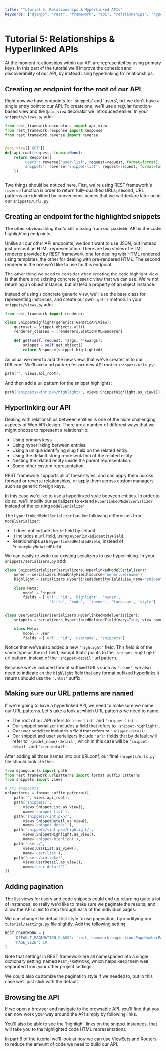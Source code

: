 ```yaml
---
title: "Tutorial 5: Relationships & Hyperlinked APIs"
keywords: ["django", "rest", "framework", "api", "relationships", "hyperlinked"]
---
```


# Tutorial 5: Relationships & Hyperlinked APIs

At the moment relationships within our API are represented by using primary keys.  In this part of the tutorial we'll improve the cohesion and discoverability of our API, by instead using hyperlinking for relationships.

## Creating an endpoint for the root of our API

Right now we have endpoints for 'snippets' and 'users', but we don't have a single entry point to our API.  To create one, we'll use a regular function-based view and the `@api_view` decorator we introduced earlier. In your `snippets/views.py` add:

```python
from rest_framework.decorators import api_view
from rest_framework.response import Response
from rest_framework.reverse import reverse


@api_view(['GET'])
def api_root(request, format=None):
    return Response({
        'users': reverse('user-list', request=request, format=format),
        'snippets': reverse('snippet-list', request=request, format=format)
    })
    
```

Two things should be noticed here. First, we're using REST framework's `reverse` function in order to return fully-qualified URLs; second, URL patterns are identified by convenience names that we will declare later on in our `snippets/urls.py`.

## Creating an endpoint for the highlighted snippets

The other obvious thing that's still missing from our pastebin API is the code highlighting endpoints.

Unlike all our other API endpoints, we don't want to use JSON, but instead just present an HTML representation.  There are two styles of HTML renderer provided by REST framework, one for dealing with HTML rendered using templates, the other for dealing with pre-rendered HTML.  The second renderer is the one we'd like to use for this endpoint.

The other thing we need to consider when creating the code highlight view is that there's no existing concrete generic view that we can use.  We're not returning an object instance, but instead a property of an object instance.

Instead of using a concrete generic view, we'll use the base class for representing instances, and create our own `.get()` method.  In your `snippets/views.py` add:

```python
from rest_framework import renderers

class SnippetHighlight(generics.GenericAPIView):
    queryset = Snippet.objects.all()
    renderer_classes = [renderers.StaticHTMLRenderer]

    def get(self, request, *args, **kwargs):
        snippet = self.get_object()
        return Response(snippet.highlighted)

```

As usual we need to add the new views that we've created in to our URLconf.
We'll add a url pattern for our new API root in `snippets/urls.py`:

```python
path('', views.api_root),

```

And then add a url pattern for the snippet highlights:

```python
path('snippets/<int:pk>/highlight/', views.SnippetHighlight.as_view()),

```

## Hyperlinking our API

Dealing with relationships between entities is one of the more challenging aspects of Web API design.  There are a number of different ways that we might choose to represent a relationship:

* Using primary keys.
* Using hyperlinking between entities.
* Using a unique identifying slug field on the related entity.
* Using the default string representation of the related entity.
* Nesting the related entity inside the parent representation.
* Some other custom representation.

REST framework supports all of these styles, and can apply them across forward or reverse relationships, or apply them across custom managers such as generic foreign keys.

In this case we'd like to use a hyperlinked style between entities.  In order to do so, we'll modify our serializers to extend `HyperlinkedModelSerializer` instead of the existing `ModelSerializer`.

The `HyperlinkedModelSerializer` has the following differences from `ModelSerializer`:

* It does not include the `id` field by default.
* It includes a `url` field, using `HyperlinkedIdentityField`.
* Relationships use `HyperlinkedRelatedField`,
  instead of `PrimaryKeyRelatedField`.

We can easily re-write our existing serializers to use hyperlinking. In your `snippets/serializers.py` add:

```python
class SnippetSerializer(serializers.HyperlinkedModelSerializer):
    owner = serializers.ReadOnlyField(source='owner.username')
    highlight = serializers.HyperlinkedIdentityField(view_name='snippet-highlight', format='html')

    class Meta:
        model = Snippet
        fields = ['url', 'id', 'highlight', 'owner',
                    'title', 'code', 'linenos', 'language', 'style']


class UserSerializer(serializers.HyperlinkedModelSerializer):
    snippets = serializers.HyperlinkedRelatedField(many=True, view_name='snippet-detail', read_only=True)

    class Meta:
        model = User
        fields = ['url', 'id', 'username', 'snippets']

```

Notice that we've also added a new `'highlight'` field.  This field is of the same type as the `url` field, except that it points to the `'snippet-highlight'` url pattern, instead of the `'snippet-detail'` url pattern.

Because we've included format suffixed URLs such as `'.json'`, we also need to indicate on the `highlight` field that any format suffixed hyperlinks it returns should use the `'.html'` suffix.

## Making sure our URL patterns are named

If we're going to have a hyperlinked API, we need to make sure we name our URL patterns.  Let's take a look at which URL patterns we need to name.

* The root of our API refers to `'user-list'` and `'snippet-list'`.
* Our snippet serializer includes a field that refers to `'snippet-highlight'`.
* Our user serializer includes a field that refers to `'snippet-detail'`.
* Our snippet and user serializers include `'url'` fields that by default will refer to `'{model_name}-detail'`, which in this case will be `'snippet-detail'` and `'user-detail'`.

After adding all those names into our URLconf, our final `snippets/urls.py` file should look like this:

```python
from django.urls import path
from rest_framework.urlpatterns import format_suffix_patterns
from snippets import views

# API endpoints
urlpatterns = format_suffix_patterns([
    path('', views.api_root),
    path('snippets/',
        views.SnippetList.as_view(),
        name='snippet-list'),
    path('snippets/<int:pk>/',
        views.SnippetDetail.as_view(),
        name='snippet-detail'),
    path('snippets/<int:pk>/highlight/',
        views.SnippetHighlight.as_view(),
        name='snippet-highlight'),
    path('users/',
        views.UserList.as_view(),
        name='user-list'),
    path('users/<int:pk>/',
        views.UserDetail.as_view(),
        name='user-detail')
])

```

## Adding pagination

The list views for users and code snippets could end up returning quite a lot of instances, so really we'd like to make sure we paginate the results, and allow the API client to step through each of the individual pages.

We can change the default list style to use pagination, by modifying our `tutorial/settings.py` file slightly. Add the following setting:

```python
REST_FRAMEWORK = {
    'DEFAULT_PAGINATION_CLASS': 'rest_framework.pagination.PageNumberPagination',
    'PAGE_SIZE': 10
}

```

Note that settings in REST framework are all namespaced into a single dictionary setting, named `REST_FRAMEWORK`, which helps keep them well separated from your other project settings.

We could also customize the pagination style if we needed to, but in this case we'll just stick with the default.

## Browsing the API

If we open a browser and navigate to the browsable API, you'll find that you can now work your way around the API simply by following links.

You'll also be able to see the 'highlight' links on the snippet instances, that will take you to the highlighted code HTML representations.

In [part 6][tut-6] of the tutorial we'll look at how we can use ViewSets and Routers to reduce the amount of code we need to build our API.

[tut-6]: 6-viewsets-and-routers.md
